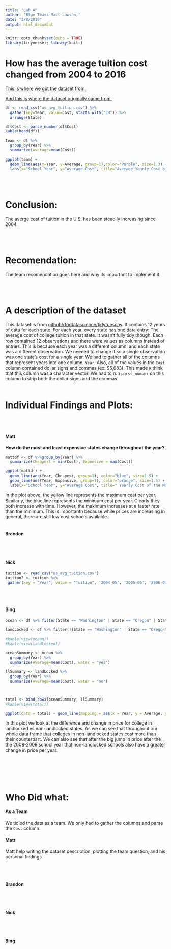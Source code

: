 ```yaml
---
title: "Lab 8"
author: 'Blue Team: Matt Lawson,'
date: "3/8/2019"
output: html_document
---
```


```r
knitr::opts_chunk$set(echo = TRUE)
library(tidyverse); library(knitr)
```


# How has the average tuition cost changed from 2004 to 2016

[This is where we got the dataset from.](https://github.com/rfordatascience/tidytuesday/tree/master/data/2018/2018-04-02)

[And this is where the dataset originally came from.](https://onlinembapage.com/average-tuition-and-educational-attainment-in-the-united-states/)


```r
df <- read_csv("us_avg_tuition.csv") %>%
  gather(key=Year, value=Cost, starts_with("20")) %>%
  arrange(State) 

df$Cost <- parse_number(df$Cost)
kable(head(df))
```


```r
team <- df %>%
  group_by(Year) %>%
  summarize(Average=mean(Cost))

ggplot(team) + 
  geom_line(aes(x=Year, y=Average, group=1),color="Purple", size=1.3) + 
  labs(x="School Year", y="Average Cost", title="Average Yearly Cost of Tuition in the U.S.")
```

  <br><br>
  
# Conclusion:

The averge cost of tuition in the U.S. has been steadily increasing since 2004.  





<br><br>

# Recomendation:

The team recomendation goes here and why its important to implement it

<br><br>


# A description of the dataset

This dataset is from [github/rfordatascience/tidytuesday](https://github.com/rfordatascience/tidytuesday). It contains 12 years of data for each state. For each year, every state has one data entry: The average cost of college tuition in that state. It wasn't fully tidy though. Each row contained 12 observations and there were values as columns instead of entries. This is because each year was a different column, and each state was a different observation. We needed to change it so a single observation was one state's cost for a single year. We had to gather all of the columns that represent years into one column, `Year`. Also, all of the values in the `Cost` column contained dollar signs and commas (ex: $5,683). This made `R` think that this column was a character vector. We had to run `parse_number` on this column to strip both the dollar signs and the commas.
<br><br>


# Individual Findings and Plots:
  <br><br>
  
#### Matt

__How do the most and least expensive states change throughout the year?__
```r
mattdf <- df %>%group_by(Year) %>%
  summarize(Cheapest = min(Cost), Expensive = max(Cost))

ggplot(mattdf) +
  geom_line(aes(Year, Cheapest, group=1), color="blue", size=1.5) +
  geom_line(aes(Year, Expensive, group=1), color="orange", size=1.5) + 
  labs(x="School Year", y="Average Cost", title=" Yearly Cost of the Most Expensive and Least Expensive States")
```

In the plot above, the yellow line represents the maximum cost per year. Similarly, the blue line represents the minimum cost per year. Clearly they both increase with time. However, the maximum increases at a faster rate than the minimum. This is importantn because while prices are increasing in general, there are still low cost schools available.
 <br><br>
 
#### Brandon


<br><br>  

#### Nick

```r
tuition <- read_csv("us_avg_tuition.csv")
tuition2 <- tuition %>%
 gather(key = "Year", value = "Tuition", '2004-05', '2005-06', '2006-07', '2007-08', '2008-09', '2010-11', '2011-12', '2012-13', '2013-14', '2014-15', '2015-16', '2009-10')
```


<br><br>  

#### Bing

```r
ocean <- df %>% filter(State == "Washington" | State == "Oregon" | State == "California" | State == "Texas" | State == "Louisianna" | State == "Mississippi" | State == "Alabama" | State == "Florida" | State == "Georgia" | State == "South Carolina" | State == "North Carolina" | State == "Virginia" | State == "Maryland" | State == "Delaware" | State == "New Jersey" | State == "New York" | State == "Connecticut" | State == "Rhode Island" | State == "Massachussetts"| State == "New Hampshire" | State == "Maine" | State == "Hawaii" | State == "Alaska")

landLocked <- df %>% filter(!(State == "Washington" | State == "Oregon" | State == "California" | State == "Texas" | State == "Louisianna" | State == "Mississippi" | State == "Alabama" | State == "Florida" | State == "Georgia" | State == "South Carolina" | State == "North Carolina" | State == "Virginia" | State == "Maryland" | State == "Delaware" | State == "New Jersey" | State == "New York" | State == "Connecticut" | State == "Rhode Island" | State == "Massachussetts"| State == "New Hampshire" | State == "Maine" | State == "Hawaii" | State == "Alaska"))

#kable(view(ocean))
#kable(view(landLocked))

oceanSummary <- ocean %>%
  group_by(Year) %>%
  summarize(Average=mean(Cost), water = "yes")

llSummary <- landLocked %>%
  group_by(Year) %>%
  summarize(Average=mean(Cost), water = "no")



total <- bind_rows(oceanSummary, llSummary)
#kable(view(total))

ggplot(data = total) + geom_line(mapping = aes(x = Year, y = Average, group = water, color = water))
```

In this plot we look at the difference and change in price for college in landlocked vs non-landlocked states. As we can see that throughout our whole data frame that colleges in non-landlocked states cost more than their counterpart. We can also see that after the big jump in price after the the 2008-2009 school year that non-landlocked schools also have a greater change in price per year.

<br><br> <br><br>  

# Who Did what:

#### As a Team
We tidied the data as a team. We only had to gather the columns and parse the `Cost` column.

#### Matt  
Matt help writing the dataset description, plotting the team question, and his personal findings. 


<br><br>  

#### Brandon


<br><br>  

#### Nick


<br><br>  

#### Bing
